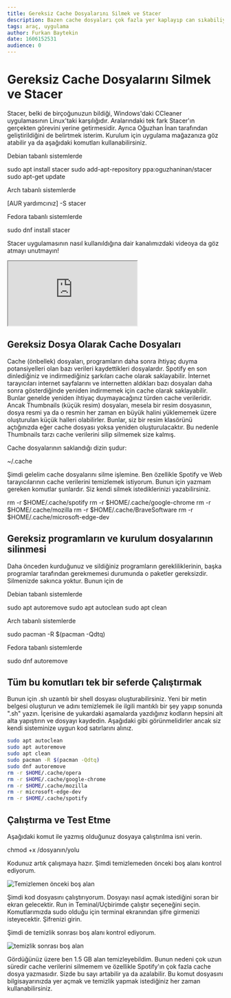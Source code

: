 ```yaml
---
title: Gereksiz Cache Dosyalarını Silmek ve Stacer
description: Bazen cache dosyaları çok fazla yer kaplayıp can sıkabiliyor. Onları temizlemek aslında çok kolay.
tags: araç, uygulama
author: Furkan Baytekin
date: 1606152531
audience: 0
---
```



# Gereksiz Cache Dosyalarını Silmek ve Stacer

Stacer, belki de birçoğunuzun bildiği, Windows'daki CCleaner uygulamasının Linux'taki karşılığıdır. Aralarındaki tek fark Stacer'ın gerçekten görevini yerine getirmesidir. Ayrıca Oğuzhan İnan tarafından geliştirildiğini de belirtmek isterim. Kurulum için uygulama mağazanıza göz atabilir ya da aşağıdaki komutları kullanabilirsiniz.

Debian tabanlı sistemlerde

<Window>
  <Terminal>sudo apt install stacer</Terminal>
  <Terminal>sudo add-apt-repository ppa:oguzhaninan/stacer</Terminal>
  <Terminal>sudo apt-get update</Terminal>
</Window>

Arch tabanlı sistemlerde

<Window>
  <Terminal>[AUR yardımcınız] -S stacer</Terminal>
</Window>

Fedora tabanlı sistemlerde

<Window>
  <Terminal>sudo dnf install stacer</Terminal>
</Window>

Stacer uygulamasının nasıl kullanıldığına dair kanalımızdaki videoya da göz atmayı unutmayın!

<iframe src="https://www.youtube-nocookie.com/embed/tGS2j87BQJQ" title="YouTube video player">Tarayıcınız bu içeriği desteklemiyor.</iframe>

## Gereksiz Dosya Olarak Cache Dosyaları

Cache (önbellek) dosyaları, programların daha sonra ihtiyaç duyma potansiyelleri olan bazı verileri kaydettikleri dosyalardır. Spotify en son dinlediğiniz ve indirmediğiniz şarkıları cache olarak saklayabilir. İnternet tarayıcıları internet sayfalarını ve internetten aldıkları bazı dosyaları daha sonra gösterdiğinde yeniden indirmemek için cache olarak saklayabilir. Bunlar genelde yeniden ihtiyaç duymayacağınız türden cache verileridir. Ancak Thumbnails (küçük resim) dosyaları, mesela bir resim dosyasının, dosya resmi ya da o resmin her zaman en büyük halini yüklememek üzere oluşturulan küçük halleri olabilirler. Bunlar, siz bir resim klasörünü açtığınızda eğer cache dosyası yoksa yeniden oluşturulacaktır. Bu nedenle Thumbnails tarzı cache verilerini silip silmemek size kalmış.

Cache dosyalarının saklandığı dizin şudur:

<Window>
  <Location>~/.cache</Location>
</Window>

Şimdi gelelim cache dosyalarını silme işlemine. Ben özellikle Spotify ve Web tarayıcılarının cache verilerini temizlemek istiyorum. Bunun için yazmam gereken komutlar şunlardır. Siz kendi silmek istediklerinizi yazabilirsiniz.

<Window>
  <Terminal>rm -r $HOME/.cache/spotify</Terminal>
  <Terminal>rm -r $HOME/.cache/google-chrome</Terminal>
  <Terminal>rm -r $HOME/.cache/mozilla</Terminal>
  <Terminal>rm -r $HOME/.cache/BraveSoftware</Terminal>
  <Terminal>rm -r $HOME/.cache/microsoft-edge-dev</Terminal>
</Window>

## Gereksiz programların ve kurulum dosyalarının silinmesi

Daha önceden kurduğunuz ve sildiğiniz programların gerekliliklerinin, başka programlar tarafından gerekmemesi durumunda o paketler gereksizdir. Silmenizde sakınca yoktur. Bunun için de

Debian tabanlı sistemlerde

<Window>
  <Terminal>sudo apt autoremove</Terminal>
  <Terminal>sudo apt autoclean</Terminal>
  <Terminal>sudo apt clean</Terminal>
</Window>

Arch tabanlı sistemlerde

<Window>
  <Terminal>sudo pacman -R $(pacman -Qdtq)</Terminal>
</Window>

Fedora tabanlı sistemlerde

<Window>
  <Terminal>sudo dnf autoremove</Terminal>
</Window>

## Tüm bu komutları tek bir seferde Çalıştırmak

Bunun için .sh uzantılı bir shell dosyası oluşturabilirsiniz. Yeni bir metin belgesi oluşturun ve adını temizlemek ile ilgili mantıklı bir şey yapıp sonunda ".sh" yazın. İçerisine de yukardaki aşamalarda yazdığınız kodların hepsini alt alta yapıştırın ve dosyayı kaydedin. Aşağıdaki gibi görünmelidirler ancak siz kendi sisteminize uygun kod satırlarını alınız.

```sh
sudo apt autoclean
sudo apt autoremove
sudo apt clean
sudo pacman -R $(pacman -Qdtq)
sudo dnf autoremove
rm -r $HOME/.cache/opera
rm -r $HOME/.cache/google-chrome
rm -r $HOME/.cache/mozilla
rm -r microsoft-edge-dev
rm -r $HOME/.cache/spotify
```

## Çalıştırma ve Test Etme

Aşağıdaki komut ile yazmış olduğunuz dosyaya çalıştırılma isni verin.

<Window>
  <Terminal>chmod +x /dosyanın/yolu</Terminal>
</Window>

Kodunuz artık çalışmaya hazır. Şimdi temizlemeden önceki boş alanı kontrol ediyorum.

<img alt="Temizlemen önceki boş alan" src="/uploads/blogs/gereksiz_cache_dosyalarini_silmek_ve_stacer/unfreed.png" />

Şimdi kod dosyasını çalıştırıyorum. Dosyayı nasıl açmak istediğini soran bir ekran gelecektir. Run in Teminal/Uçbirimde çalıştır seçeneğini seçin. Komutlarımızda sudo olduğu için terminal ekranından şifre girmenizi isteyecektir. Şifrenizi girin.

Şimdi de temizlik sonrası boş alanı kontrol ediyorum.

<img alt="temizlik sonrası boş alan" src="/uploads/blogs/gereksiz_cache_dosyalarini_silmek_ve_stacer/freed.png" />

Gördüğünüz üzere ben 1.5 GB alan temizleyebildim. Bunun nedeni çok uzun süredir cache verilerini silmemem ve özellikle Spotify'ın çok fazla cache dosya yazmasıdır. Sizde bu sayı artabilir ya da azalabilir. Bu komut dosyasını bilgisayarınızda yer açmak ve temizlik yapmak istediğiniz her zaman kullanabilirsiniz.